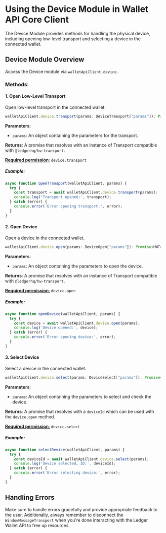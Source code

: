 # Using the Device Module in Wallet API Core Client

The Device Module provides methods for handling the physical device, including opening low-level transport and selecting a device in the connected wallet.

## Device Module Overview

Access the Device module via `walletApiClient.device`.

### Methods:

#### 1. Open Low-Level Transport

Open low-level transport in the connected wallet.

```javascript
walletApiClient.device.transport(params: DeviceTransport["params"]): Promise<HWTransport>
```

**Parameters**:
- `params`: An object containing the parameters for the transport.

**Returns**: A promise that resolves with an instance of Transport compatible with `@ledgerhq/hw-transport`.

[**Required permission**:](https://developers.ledger.com/APIs/wallet-api/appendix/manifest#permissions)
 `device.transport`

##### Example:

```javascript
async function openTransport(walletApiClient, params) {
  try {
    const transport = await walletApiClient.device.transport(params);
    console.log('Transport opened:', transport);
  } catch (error) {
    console.error('Error opening transport:', error);
  }
}
```

#### 2. Open Device

Open a device in the connected wallet.

```javascript
walletApiClient.device.open(params: DeviceOpen["params"]): Promise<HWTransport>
```

**Parameters**:
- `params`: An object containing the parameters to open the device.

**Returns**: A promise that resolves with an instance of Transport compatible with `@ledgerhq/hw-transport`.

[**Required permission**:](https://developers.ledger.com/APIs/wallet-api/appendix/manifest#permissions)
 `device.open`

##### Example:

```javascript
async function openDevice(walletApiClient, params) {
  try {
    const device = await walletApiClient.device.open(params);
    console.log('Device opened:', device);
  } catch (error) {
    console.error('Error opening device:', error);
  }
}
```

#### 3. Select Device

Select a device in the connected wallet.

```javascript
walletApiClient.device.select(params: DeviceSelect["params"]): Promise<DeviceSelect["result"]>
```

**Parameters**:
- `params`: An object containing the parameters to select and check the device.

**Returns**: A promise that resolves with a `deviceId` which can be used with the `device.open` method.

[**Required permission**:](https://developers.ledger.com/APIs/wallet-api/appendix/manifest#permissions)
 `device.select`

##### Example:

```javascript
async function selectDevice(walletApiClient, params) {
  try {
    const deviceId = await walletApiClient.device.select(params);
    console.log('Device selected, ID:', deviceId);
  } catch (error) {
    console.error('Error selecting device:', error);
  }
}
```

## Handling Errors

Make sure to handle errors gracefully and provide appropriate feedback to the user. Additionally, always remember to disconnect the `WindowMessageTransport` when you're done interacting with the Ledger Wallet API to free up resources.